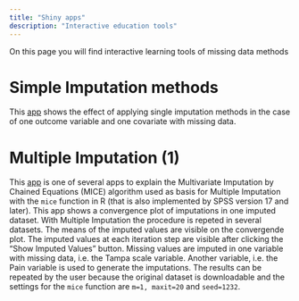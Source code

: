 ```yaml
---
title: "Shiny apps"
description: "Interactive education tools"
---
```


On this page you will find interactive learning tools of missing data methods

# Simple Imputation methods
This [app](https://mwheymans.shinyapps.io/simpleimp/){target="_blank"} shows the effect of applying single imputation methods in the case of one outcome variable
and one covariate with missing data. 

# Multiple Imputation (1)
This [app](https://mwheymans.shinyapps.io/mianimate/){target="_blank"} is one of several apps to explain the Multivariate Imputation by Chained Equations (MICE) algorithm used as basis for Multiple Imputation with the `mice` function in R (that is also implemented by SPSS version 17 and later). This app shows a convergence plot of imputations in one imputed dataset. With Multiple Imputation the procedure is repeted in several datasets. The means of the imputed values are visible on the convergende plot. The imputed values at each iteration step are visible after clicking the "Show Imputed Values" button. Missing values are imputed in one variable with missing data, i.e. the Tampa scale variable. Another variable, i.e. the Pain variable is used to generate the imputations. The results can be repeated by the user because the original dataset is downloadable and the settings for the `mice` function are `m=1, maxit=20` and `seed=1232`. 
